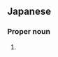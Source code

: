 ==Japanese==
{{ja-kanjitab|し|ほ|yomi=j}}

===Proper noun===
{{ja-pos|proper|しほ}}

# {{given name|female|lang=ja|sort=しほ}}
